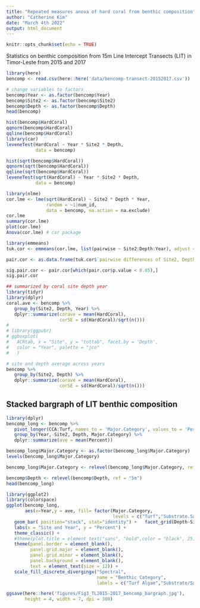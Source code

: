 ```yaml
---
title: "Repeated measures anova of hard coral from benthic composition"
author: "Catherine Kim"
date: "March 4th 2022"
output: html_document
---
```


```r
knitr::opts_chunk$set(echo = TRUE)
```

Statistics on benthic composition from 15m Line Intercept Transects (LIT) in Timor-Leste from 2015 and 2017

```r
library(here)
bencomp <- read.csv(here::here('data/bencomp-transect-20152017.csv'))

# change variables to factors
bencomp$Year <- as.factor(bencomp$Year)
bencomp$Site2 <- as.factor(bencomp$Site2)
bencomp$Depth <- as.factor(bencomp$Depth)
head(bencomp)
```

```r
hist(bencomp$HardCoral)
qqnorm(bencomp$HardCoral)
qqline(bencomp$HardCoral)
library(car)
leveneTest(HardCoral ~ Year * Site2 * Depth, 
           data = bencomp)

hist(sqrt(bencomp$HardCoral))
qqnorm(sqrt(bencomp$HardCoral))
qqline(sqrt(bencomp$HardCoral))
leveneTest(sqrt(HardCoral) ~ Year * Site2 * Depth, 
           data = bencomp)
```

```r
library(nlme)
cor.lme <- lme(sqrt(HardCoral) ~ Site2 * Depth * Year, 
               random = ~1|num_id, 
               data = bencomp, na.action = na.exclude)
cor.lme
summary(cor.lme)
plot(cor.lme)
Anova(cor.lme) # car package

library(emmeans)
tuk.cor <- emmeans(cor.lme, list(pairwise ~ Site2:Depth:Year), adjust = "tukey")

pair.cor <- as.data.frame(tuk.cor$`pairwise differences of Site2, Depth, Year`)

sig.pair.cor <- pair.cor[which(pair.cor$p.value < 0.05),]
sig.pair.cor
```

```r
## summarized by coral site depth year
library(tidyr)
library(dplyr)
coral.ave <- bencomp %>% 
   group_by(Site2, Depth, Year) %>% 
   dplyr::summarize(corave = mean(HardCoral),
                    corSE = sd(HardCoral)/sqrt(n()))
#    
# library(ggpubr) 
# ggboxplot(
#   ACRtab, x = "Site", y = "tottab", facet.by = 'Depth',
#   color = "Year", palette = "jco"
#   )

# site and depth average across years
bencomp %>% 
   group_by(Site2, Depth) %>% 
   dplyr::summarize(corave = mean(HardCoral),
                    corSE = sd(HardCoral)/sqrt(n()))
```

## Stacked bargraph of LIT benthic composition

```r
library(dplyr)
bencomp_long <- bencomp %>% 
   pivot_longer(CCA:Turf, names_to = 'Major.Category', values_to = 'Percent') %>% 
   group_by(Year, Site2, Depth, Major.Category) %>% 
   dplyr::summarize(ave = mean(Percent))
```

```r
bencomp_long$Major.Category <- as.factor(bencomp_long$Major.Category)
levels(bencomp_long$Major.Category)

bencomp_long$Major.Category <- relevel(bencomp_long$Major.Category, ref = "HardCoral")

bencomp$Depth <- relevel(bencomp$Depth, ref = "5m")
head(bencomp_long)

library(ggplot2)
library(colorspace)
ggplot(bencomp_long, 
       aes(x=Year,y = ave, fill= factor(Major.Category,
                                        levels = c("Turf","Substrate.Sand", "SoftCoral","Macroalgae", "Invert", "CCA", "HardCoral")))) + 
   geom_bar( position="stack", stat="identity") +   facet_grid(Depth~Site2,switch = "x") +
   labs(x = "Site and Year", y = "Percent") +
   theme_classic() +
   #theme(plot.title = element_text("sans", "bold",color = "black", 25)) +
   theme(panel.border = element_blank(), 
         panel.grid.major = element_blank(),
         panel.grid.minor = element_blank(),
         panel.background = element_blank(),
         text = element_text(size = 12)) +
   scale_fill_discrete_divergingx("Spectral", 
                                  name = "Benthic Category",
                                  labels = c("Turf Algae","Substrate/Sand", "Soft Coral","Macroalgae", "Invertebrates", "CCA", "Hard Coral"))

ggsave(here::here('figures/Fig3_TL2015-2017_bencomp_bargraph.jpg'),
       height = 4, width = 7, dpi = 300)

```
